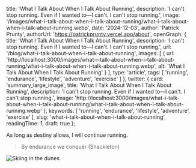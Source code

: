 
  title: 'What I Talk About When I Talk About Running',
  description: 'I can\'t stop running. Even if I wanted to—I can\'t. I can\'t stop running.',
  image: '/images/what-i-talk-about-when-i-talk-about-running/what-i-talk-about-when-i-talk-about-running.webp',
  date: '2024-12-03',
  author: 'Patrick Prunty',
  authorUrl: 'https://patrickprunty.vercel.app/about',
  openGraph: {
    title: 'What I Talk About When I Talk About Running',
    description: 'I can\'t stop running. Even if I wanted to—I can\'t. I can\'t stop running.',
    url: '/blog/what-i-talk-about-when-i-talk-about-running',
    images: [
      {
        url: 'http://localhost:3000/images/what-i-talk-about-when-i-talk-about-running/what-i-talk-about-when-i-talk-about-running.webp',
        alt: 'What I Talk About When I Talk About Running'
      }
    ],
    type: 'article',
    tags: [
      'running',
      'endurance',
      'lifestyle',
      'adventure',
      'exercise'
    ]
  },
  twitter: {
    card: 'summary_large_image',
    title: 'What I Talk About When I Talk About Running',
    description: 'I can\'t stop running. Even if I wanted to—I can\'t. I can\'t stop running.',
    image: 'http://localhost:3000/images/what-i-talk-about-when-i-talk-about-running/what-i-talk-about-when-i-talk-about-running.webp'
  },
  keywords: [
    'running',
    'endurance',
    'lifestyle',
    'adventure',
    'exercise'
  ],
  slug: 'what-i-talk-about-when-i-talk-about-running',
  readingTime: 1,
  draft: true
};

As long as destiny allows, I will continue running.

> By endurance we conquer (Shackleton)

![Skiing in the dunes](/images/dunes.jpg)

